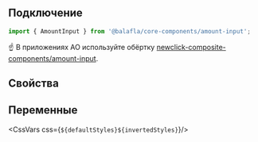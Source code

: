 
## Подключение

```jsx
import { AmountInput } from '@balafla/core-components/amount-input';
```
☝️ В приложениях АО используйте обёртку [newclick-composite-components/amount-input](http://design/s/demo/newclick-composite-components/master/?path=/docs/common-amountinput--basic).

## Свойства

<ArgsTable of={AmountInput} />

## Переменные

<CssVars css={`${defaultStyles}${invertedStyles}`}/>
